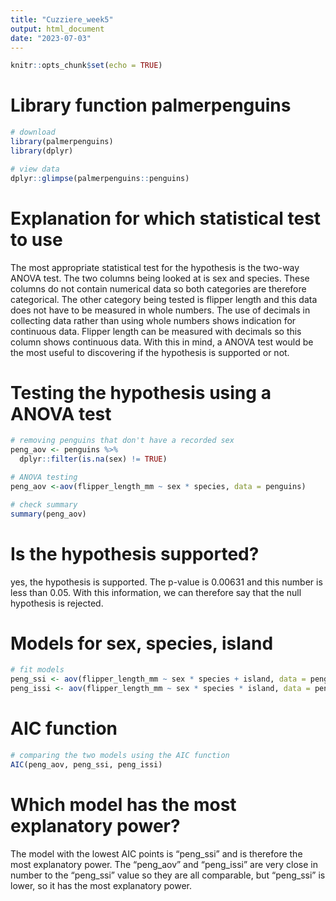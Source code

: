 ```yaml
---
title: "Cuzziere_week5"
output: html_document
date: "2023-07-03"
---
```


```r
knitr::opts_chunk$set(echo = TRUE)
```

# Library function palmerpenguins

```r
# download
library(palmerpenguins)
library(dplyr)

# view data
dplyr::glimpse(palmerpenguins::penguins)
```

# Explanation for which statistical test to use

The most appropriate statistical test for the hypothesis is the two-way ANOVA test. The two columns being looked at is sex and species. These columns do not contain numerical data so both categories are therefore categorical. The other category being tested is flipper length and this data does not have to be measured in whole numbers. The use of decimals in collecting data rather than using whole numbers shows indication for continuous data. Flipper length can be measured with decimals so this column shows continuous data. With this in mind, a ANOVA test would be the most useful to discovering if the hypothesis is supported or not.

# Testing the hypothesis using a ANOVA test

```r
# removing penguins that don't have a recorded sex
peng_aov <- penguins %>%
  dplyr::filter(is.na(sex) != TRUE)

# ANOVA testing
peng_aov <-aov(flipper_length_mm ~ sex * species, data = penguins)

# check summary
summary(peng_aov)
```

# Is the hypothesis supported?

yes, the hypothesis is supported. The p-value is 0.00631 and this number is less than 0.05. With this information, we can therefore say that the null hypothesis is rejected.

# Models for sex, species, island

```r
# fit models
peng_ssi <- aov(flipper_length_mm ~ sex * species + island, data = penguins)
peng_issi <- aov(flipper_length_mm ~ sex * species * island, data = penguins)
```

# AIC function 

```r
# comparing the two models using the AIC function
AIC(peng_aov, peng_ssi, peng_issi)
```
# Which model has the most explanatory power?

The model with the lowest AIC points is "peng_ssi" and is therefore the most explanatory power. The "peng_aov" and "peng_issi" are very close in number to the "peng_ssi" value so they are all comparable, but "peng_ssi" is lower, so it has the most explanatory power. 
